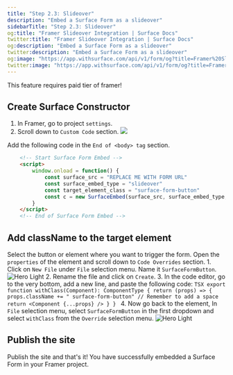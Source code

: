 ```yaml
---
title: "Step 2.3: Slideover"
description: "Embed a Surface Form as a slideover"
sidebarTitle: "Step 2.3: Slideover"
og:title: "Framer Slideover Integration | Surface Docs"
twitter:title: "Framer Slideover Integration | Surface Docs"
og:description: "Embed a Surface Form as a slideover"
twitter:description: "Embed a Surface Form as a slideover"
og:image: "https://app.withsurface.com/api/v1/form/og?title=Framer%20Slideover%20Integration"
twitter:image: "https://app.withsurface.com/api/v1/form/og?title=Framer%20Slideover%20Integration"
---
```


<Tip>This feature requires paid tier of framer!</Tip>

## Create Surface Constructor

1. In Framer, go to project `settings`.
2. Scroll down to `Custom Code` section.
    <Frame>
        <img className="block" src="/images/framer/pop-slide/1.png" />
    </Frame>

Add the following code in the `End of <body> tag` section.
```HTML
    <!-- Start Surface Form Embed -->
    <script>
        window.onload = function() {
            const surface_src = "REPLACE ME WITH FORM URL"
            const surface_embed_type = "slideover"
            const target_element_class = "surface-form-button"
            const c = new SurfaceEmbed(surface_src, surface_embed_type, target_element_class)
        }
    </script>
    <!-- End of Surface Form Embed -->
```

## Add className to the target element

Select the button or element where you want to trigger the form. Open the `properties` of the element and scroll down to `Code Overrides` section.
    1. Click on `New File` under `File` selection menu. Name it `SurfaceFormButton`.
        <Frame>
             <img className="block" src="/images/framer/pop-slide/2.png" alt="Hero Light" />
        </Frame>
    2. Rename the file and click on `Create`.
    3. In the code editor, go to the very bottom, add a new line, and paste the following code:
        ```TSX
            export function withClass(Component): ComponentType {
                return (props) => {
                    props.className += " surface-form-button" // Remember to add a space
                    return <Component {...props} />
                }
            }
        ```
    4. Now go back to the element, In `File` selection menu, select `SurfaceFormButton` in the first dropdown and select `withClass` from the `Override` selection menu.
        <Frame>
            <img className="block" src="/images/framer/pop-slide/3.png" alt="Hero Light" />
        </Frame>

## Publish the site

Publish the site and that's it! You have successfully embedded a Surface Form in your Framer project.